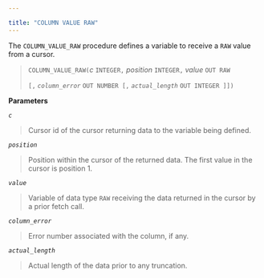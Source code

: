 ---

title: "COLUMN VALUE RAW"
---

<div id="column_value_raw" class="registered_link"></div>

The `COLUMN_VALUE_RAW` procedure defines a variable to receive a `RAW` value from a cursor.

> `COLUMN_VALUE_RAW(`*c* `INTEGER,` *position* `INTEGER,` *value* `OUT RAW`
>
>   `[,` *`column_error`* `OUT NUMBER [,` *`actual_length`* `OUT INTEGER ]])`

**Parameters**

*`c`*

> Cursor id of the cursor returning data to the variable being defined.

*`position`*

> Position within the cursor of the returned data. The first value in the cursor is position 1.

*`value`*

> Variable of data type `RAW` receiving the data returned in the cursor by a prior fetch call.

*`column_error`*

> Error number associated with the column, if any.

*`actual_length`*

> Actual length of the data prior to any truncation.